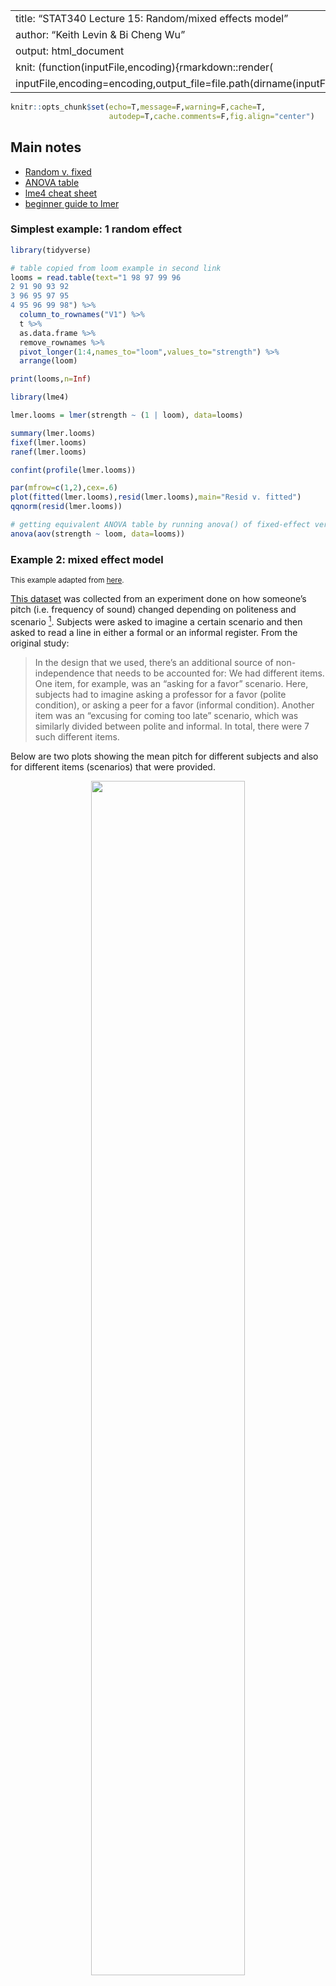 
---
title: "STAT340 Lecture 15: Random/mixed effects model"
author: "Keith Levin & Bi Cheng Wu"
output: html_document
knit: (function(inputFile,encoding){rmarkdown::render(
  inputFile,encoding=encoding,output_file=file.path(dirname(inputFile),'index.html'))})
---

<style>
div.footnotes{margin-top:400px}
</style>

```r
knitr::opts_chunk$set(echo=T,message=F,warning=F,cache=T,
                      autodep=T,cache.comments=F,fig.align="center")
```

## Main notes

 - [Random v. fixed](https://www.zoology.ubc.ca/~bio501/R/lecturepdf/05.Models%20with%20random%20effects.pdf)
 - [ANOVA table](https://www.stat.purdue.edu/~minzhang/514-Spring08/lecture%20notes/lec13-RandomEffects.pdf)
 - [lme4 cheat sheet](http://eshinjolly.com/pymer4/rfx_cheatsheet.html)
 - [beginner guide to lmer](https://rstudio-pubs-static.s3.amazonaws.com/63556_e35cc7e2dfb54a5bb551f3fa4b3ec4ae.html)

### Simplest example: 1 random effect

```r
library(tidyverse)

# table copied from loom example in second link
looms = read.table(text="1 98 97 99 96
2 91 90 93 92
3 96 95 97 95
4 95 96 99 98") %>% 
  column_to_rownames("V1") %>% 
  t %>% 
  as.data.frame %>% 
  remove_rownames %>% 
  pivot_longer(1:4,names_to="loom",values_to="strength") %>% 
  arrange(loom)

print(looms,n=Inf)
```

```r
library(lme4)

lmer.looms = lmer(strength ~ (1 | loom), data=looms)

summary(lmer.looms)
fixef(lmer.looms)
ranef(lmer.looms)

confint(profile(lmer.looms))
```

```r
par(mfrow=c(1,2),cex=.6)
plot(fitted(lmer.looms),resid(lmer.looms),main="Resid v. fitted")
qqnorm(resid(lmer.looms))
```

```r
# getting equivalent ANOVA table by running anova() of fixed-effect version
anova(aov(strength ~ loom, data=looms))
```


### Example 2: mixed effect model

<small>This example adapted from [here](https://bodowinter.com/tutorial/bw_LME_tutorial2.pdf).</small>

[This dataset](https://pastebin.com/raw/SC6Likfa) was collected from an experiment done on how someone's pitch (i.e. frequency of sound) changed depending on politeness and scenario ^[https://www.researchgate.net/publication/256935591_The_phonetic_profile_of_Korean_formal_and_informal_speech_registers]. Subjects were asked to imagine a certain scenario and then asked to read a line in either a formal or an informal register. From the original study:

>  In the design that we used, there’s an additional source of non-independence that needs to be accounted for: We had different items. One item, for example, was an “asking for a favor” scenario. Here, subjects had to imagine asking a professor for a favor (polite condition), or asking a peer for a favor (informal condition). Another item was an “excusing for coming too late” scenario, which was similarly divided between polite and informal. In total, there were 7 such different items.

Below are two plots showing the mean pitch for different subjects and also for different items (scenarios) that were provided.

<center><img src="subjects.png" style="width:70%"/></center>
<center><img src="items.png" style="width:70%;margin-top:30px;margin-bottom:30px;"/></center>

In the original paper, the researcher decided to fit **politeness and sex as fixed effects** (because they represent two specific levels of interest that could bet reated as having fixed, constant values over the entire population), and to fit the **subjects and items as random effects** (because these represent a sample of non-specific levels whose specific values are NOT interesting, and which are drawn from a group of many other possible subjects/items). They arrived at a model equation like this:

> pitch ~ politeness + sex + (1 | subject) + (1 | item) + e

This is called a mixed effects model due to the presence of **both random and fixed effects**. The flexibility of these mixed effect model structures allows you to more accurately represent the experimental design and thus the variance structure of the data.

Boxplots showing the breakdown of mean pitch by politeness and sex.

<center><img src="boxplot.png" style="width:50%"/></center>

```r
politeness = read_csv("https://pastebin.com/raw/SC6Likfa")

lmer.polite = lmer(frequency~attitude+gender+(1|subject)+(1|scenario), data=politeness)
summary(lmer.polite)

ranef(lmer.polite)
fixef(lmer.polite)

confint(profile(lmer.polite))
```

Unfortunately, computing $p$-values becomes slightly more complicated, and there's different approaches. One of the easier approaches is to use a likelihood ratio test. We **fit two versions of the model, one with the term we want to test, and one without**, and then use the `anova()` function to compare the two. For `lmer()` fits, make sure to set **REML=FALSE** in the fit (two fits with REML=TRUE cannot be compared against each other).

For this example, we wish to find if politeness affects pitch, so we can compare the following models against each other:

```r
lmer.polite.reduced = lmer(frequency~gender+(1|subject)+(1|scenario), data=politeness, REML=FALSE)
lmer.polite.full    = lmer(frequency~attitude+gender+(1|subject)+(1|scenario), data=politeness, REML=FALSE)

anova(lmer.polite.reduced,lmer.polite.full)
```

This could be interpreted in the following way:

> "... politeness significantly affected pitch ($\chi^2_1=11.62$, $p=0.00065$), lowering it by about 19.7 Hz $\pm$ 5.6 (standard errors) ..."

```r
par(mfrow=c(1,2),cex=.6)
plot(fitted(lmer.polite),resid(lmer.polite),main="Resid v. fitted")
qqnorm(resid(lmer.polite))
```


##### ***Some other examples to briefly scan over***

 - [Example](https://stats.idre.ucla.edu/r/dae/mixed-effects-logistic-regression) using `glmer()` to fit a mixed effects logistic regression model to predict
 - [Nature paper](https://www.nature.com/articles/nmeth.3137.epdf) discussion flexibility of mixed effects models
 - [Example](https://lme4.r-forge.r-project.org/slides/2009-07-07-Rennes/3LongitudinalD.pdf) of using `lmer()` to analyze the famous sleep deprivation dataset, which has a longitudinal component

<br/>

***

<br/>

### Brief detour: Likelihood Ratio Test

<small>largely adapted from [source](http://www.maths.qmul.ac.uk/~bb/MS_Lectures_23and24.pdf)</small><br/><br/>

The likelihood ratio test is a **very** broad and generalizable method of testing hypotheses that is extremely versatile.

Define null hypothesis $H_{0}: \boldsymbol{\theta} \in \Theta^{\star}$ (meaning the parameter $\theta$ (which is allowed to be a vector) is in the restricted (i.e. nested) set $\Theta^{\star}$) against the alternative hypothesis $H_{1}: \boldsymbol{\theta} \in \Theta \backslash \Theta^{\star}$ (meaning $\theta$ is allowed to be in the more general set $\Theta\backslash \Theta^{\star}$).

Then, define the following likelihood ratio test statistic where $L(\boldsymbol{\theta} \mid \boldsymbol{y})$ represents the likelihood function for $\theta$.

$$
\lambda(\boldsymbol{y})=\frac{\max _{\boldsymbol{\theta} \in \Theta^{\star}} L(\boldsymbol{\theta} \mid \boldsymbol{y})}{\max _{\boldsymbol{\theta} \in \Theta} L(\boldsymbol{\theta} \mid \boldsymbol{y})}
$$

We can use this to define a test where we choose some value $a$ such that rejecting a true null hypothesis when $\lambda(\boldsymbol{Y})\leq a$ has probability $\alpha$. In other words, we choose some threshold critical value $a$ that controls the type I error rate at $\alpha$

$$
P\left(\lambda(\boldsymbol{Y}) \leq a \mid H_{0}\right)=\alpha
$$

If we let $\hat{\boldsymbol\theta}$ denote the maximum likelihood estimate of $\boldsymbol{\theta}$ and let $\widehat{\boldsymbol{\theta}}_{0}$ denote the value of $\boldsymbol\theta$ which maximizes the likelihood over all values of $\boldsymbol{\theta}$ in $\Theta^{\star}$, then we may write

$$
\lambda(\boldsymbol{y})=\frac{L(\hat{\boldsymbol{\theta}}_{0} \mid \boldsymbol{y})}{L(\hat{\boldsymbol{\theta}} \mid \boldsymbol{y})}
$$

The quantity $\widehat{\boldsymbol\theta}_{0}$ is called the restricted maximum likelihood estimate of $\boldsymbol\theta$ under $H_{0} .$

<br/>

##### ***Example 1: Normal distribution hypothesis test***

Suppose that $Y_{i} \stackrel{i.i.d}{\sim}{\mathcal{N}}\left(\mu, \sigma^{2}\right)$ and consider testing $H_{0}: \mu=\mu_{0}$ against $H_{1}: \mu \neq \mu_{0}$. Then the likelihood is

$$
L\left(\mu, \sigma^{2} \boldsymbol{y}\right)=\left(2 \pi \sigma^{2}\right)^{-\frac{n}{2}} \exp \left\{-\frac{1}{2 \sigma^{2}} \sum_{i=1}^{n}\left(y_{i}-\mu\right)^{2}\right\}
$$

The maximum likelihood estimate of $\boldsymbol{\theta}=\left(\mu, \sigma^{2}\right)^{\mathrm{T}}$ is $\widehat{\boldsymbol{\theta}}=\left(\widehat{\mu}, \widehat{\sigma^{2}}\right)^{\mathrm{T}}$, where $\widehat{\mu}=\bar{y}$ and $\widehat{\sigma}^{2}=\sum_{i=1}^{n}\left(y_{i}-\bar{y}\right)^{2} / n$.

Similarly, the restricted maximum likelihood estimate of $\boldsymbol{\theta}=\left(\mu, \sigma^{2}\right)^{\mathrm{T}}$ under $H_{0}$ is $\widehat{\boldsymbol{\theta}}_{0}=\left(\widehat{\mu}_{0}, \widehat{\sigma^{2}}_{0}\right)^{\mathrm{T}}$, where $\widehat{\mu}_{0}=\mu_{0}$ and $\widehat{\sigma}_{0}^{2}=\sum_{i=1}^{n}\left(y_{i}-\mu_{0}\right)^{2} / n .$

Thus, the generalized likelihood ratio is

$$
\begin{aligned}
\lambda(\boldsymbol{y})=\frac{L\left(\mu_{0}, \hat{\sigma}_{0}^{2} \mid \boldsymbol{y}\right)}{L\left(\hat{\mu}, \hat{\sigma}^{2} \mid \boldsymbol{y}\right)} &=\frac{\left(2 \pi \hat{\sigma}_{0}^{2}\right)^{-\frac{n}{2}} \exp \left\{-\frac{1}{2 \hat{\sigma}_{0}^{2}} \sum_{i=1}^{n}\left(y_{i}-\mu_{0}\right)^{2}\right\}}{\left(2 \pi \hat{\sigma}^{2}\right)^{-\frac{n}{2}} \exp \left\{-\frac{1}{2 \hat{\sigma}^{2}} \sum_{i=1}^{n}\left(y_{i}-\bar{y}\right)^{2}\right\}} \\
&=\left(\frac{\hat{\sigma}^{2}}{\hat{\sigma}_{0}^{2}}\right)^{\frac{n}{2}} \exp \left\{\frac{n \sum_{i=1}^{n}\left(y_{i}-\bar{y}\right)^{2}}{2 \sum_{i=1}^{n}\left(y_{i}-\bar{y}\right)^{2}}-\frac{n \sum_{i=1}^{n}\left(y_{i}-\mu_{0}\right)^{2}}{2 \sum_{i=1}^{n}\left(y_{i}-\mu_{0}\right)^{2}}\right\} \\
&=\left\{\frac{\sum_{i=1}^{n}\left(y_{i}-\bar{y}\right)^{2}}{\sum_{i=1}^{n}\left(y_{i}-\mu_{0}\right)^{2}}\right\}^{\frac{n}{2}}
\end{aligned}
$$

Then, there exists some $a$ such that we reject $H_{0}$ if

$$
\left\{\frac{\sum_{i=1}^{n}\left(y_{i}-\bar{y}\right)^{2}}{\sum_{i=1}^{n}\left(y_{i}-\mu_{0}\right)^{2}}\right\}^{\frac{n}{2}} \leq a \Rightarrow \frac{\sum_{i=1}^{n}\left(y_{i}-\bar{y}\right)^{2}}{\sum_{i=1}^{n}\left(y_{i}-\mu_{0}\right)^{2}} \leq b
$$

where $a$ and $b$ are constants chosen to give significance level $\alpha$. Now, we may write

$$
\begin{aligned}
\sum_{i=1}^{n}\left(y_{i}-\mu_{0}\right)^{2} &=\sum_{i=1}^{n}\left\{\left(y_{i}-\bar{y}\right)+\left(\bar{y}-\mu_{0}\right)\right\}^{2} \\
&=\sum_{i=1}^{n}\left(y_{i}-\bar{y}\right)^{2}+2\left(\bar{y}-\mu_{0}\right) \sum_{i=1}^{n}\left(y_{i}-\bar{y}\right)+n\left(\bar{y}-\mu_{0}\right)^{2} \\
&=\sum_{i=1}^{n}\left(y_{i}-\bar{y}\right)^{2}+n\left(\bar{y}-\mu_{0}\right)^{2}
\end{aligned}
$$

So we reject $H_{0}$ if

$$
\frac{\sum_{i=1}^{n}\left(y_{i}-\bar{y}\right)^{2}}{\sum_{i=1}^{n}\left(y_{i}-\bar{y}\right)^{2}+n\left(\bar{y}-\mu_{0}\right)^{2}} \leq b
$$

Thus, rearranging, we reject $H_{0}$ if

$$
1+\frac{n\left(\bar{y}-\mu_{0}\right)^{2}}{\sum_{i=1}^{n}\left(y_{i}-\bar{y}\right)^{2}} \geq c \Rightarrow \frac{n\left(\bar{y}-\mu_{0}\right)^{2}}{\frac{1}{n-1} \sum_{i=1}^{n}\left(y_{i}-\bar{y}\right)^{2}} \geq d,
$$

where $c$ and $d$ are constants chosen to give significance level $\alpha$, that is we can write

$$
\alpha=P\left(\lambda(\boldsymbol{Y}) \leq a \mid H_{0}\right)=P\left(\frac{n\left(\bar{Y}-\mu_{0}\right)^{2}}{S^{2}} \geq d \mid H_{0}\right)
$$

where $S^{2}=\frac{1}{n-1} \sum_{i=1}^{n}\left(Y_{i}-\bar{Y}\right)^{2}$.

To get $d$ we need to work out the distribution of $\frac{n\left(\bar{Y}-\mu_{0}\right)^{2}}{S^{2}}$ under the null hypothesis. For $Y_{i} \sim \mathcal{N}\left(\mu, \sigma^{2}\right)$ we have

$$
\bar{Y} \sim N\left(\mu, \frac{\sigma^{2}}{n}\right)
$$

and so, under $H_{0}$,

$$
\bar{Y} \sim \mathcal{N}\left(\mu_{0}, \frac{\sigma^{2}}{n}\right) \quad \text {and}\quad \frac{\sqrt{n}\left(\bar{Y}-\mu_{0}\right)}{\sqrt{\sigma^{2}}} \sim \mathcal{N}(0,1) .
$$

By Cochran's theorem, we have

$$
\frac{n\left(\bar{Y}-\mu_{0}\right)^{2}}{\sigma^{2}} \sim \chi_{1}^{2} \quad\text{and}\quad \frac{(n-1) S^{2}}{\sigma^{2}} \sim \chi_{n-1}^{2}
$$

Now we may use the fact that if $U$ and $V$ are independent rvs such that $U \sim \chi_{\nu_{1}}^{2}$ and $V \sim \chi_{\nu_{2}}^{2}$, then $\frac{U / \nu_{1}}{V / \nu_{2}} \sim \mathcal{F}_{\nu_{1}, \nu_{2}}$.
Here, $U=\frac{n\left(\bar{Y}-\mu_{0}\right)^{2}}{\sigma^{2}}$ and $V=\frac{(n-1) S^{2}}{\sigma^{2}}$. Hence, if $H_{0}$ is true, we have

$$
F=\frac{U / 1}{V /(n-1)}=\frac{n\left(\bar{Y}-\mu_{0}\right)^{2}}{S^{2}} \sim \mathcal{F}_{1, n-1} .
$$

Therefore, we reject $H_{0}$ at a significance level $\alpha$ if

$$
\frac{n\left(\bar{y}-\mu_{0}\right)^{2}}{s^{2}} \geq F_{1, n-1, \alpha}
$$

where $F_{1, n-1, \alpha}$ is such that $P\left(F \geq F_{1, n-1, \alpha}\right)=\alpha$.
Using the fact that an $F$ distribution with $1$ and $n-1$ degrees of freedom is equivalent to the square of a $t$-statistic with $n-1$ degrees of freedom, we reject $H_{0}$ if

$$
\sqrt{\frac{n\left(\bar{y}-\mu_{0}\right)^{2}}{s^{2}}} \geq t_{n-1, \frac{\alpha}{2}},
$$

that is, if

$$
\left|\frac{\bar{y}-\mu_{0}}{\sqrt{s^{2} / n}}\right| \geq t_{n-1, \frac{\alpha}{2}}
$$

Of course, this is the usual two-sided $t$-test

> It can be shown that ***all the standard tests in situations with normal distributions are generalized likelihood ratio tests***.

<br/>

### Wilk's theorem

[Samuel S. Wilks](https://en.wikipedia.org/wiki/Samuel_S._Wilks) derived (in a 3 page paper) a much more generalized form of this, now known as Wilk's theorem

> Assume that the joint distribution of $Y_{1}, \ldots, Y_{n}$ depends on $p$ unknown parameters and that, under $H_{0}$, the joint distribution depends on $p_{0}$ unknown parameters. Let $\nu=p-p_{0}$. Then, under some regularity conditions, when the null hypothesis is true, the distribution of the statistic $-2 \log \{\lambda(\boldsymbol{Y})\}$ converges to a $\chi_{\nu}^{2}$ distribution as the sample size $n \rightarrow \infty$, i.e., when $H_{0}$ is true and $n$ is large,
> $$-2 \log \{\lambda(\boldsymbol{Y})\} \underset{\text { approx. }}{\sim} \chi_{\nu}^{2}$$
> Thus, for large $n$, the critical region for a test with approximate significance level $\alpha$ is
> $$\mathcal{R}=\left\{\boldsymbol{y}:-2 \log \{\lambda(\boldsymbol{y})\} \geq \chi_{\nu, \alpha}^{2}\right\}$$

In other words, the likelihood ratio test of 2 competing hypotheses is approximately distributed according to a chi-square distribution with $\nu$ degrees of freedom, where $\nu$ is the difference in number of parameters between the two models.

This is why 





